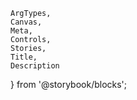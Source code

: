     ArgTypes,
    Canvas,
    Meta,
    Controls,
    Stories,
    Title,
    Description
} from '@storybook/blocks';

<Meta of={tableColumnEnumTextStories} />

<Title of={tableColumnEnumTextStories} />
<Description of={tableColumnEnumTextStories} />

<Canvas of={tableColumnEnumTextStories.enumTextColumn} />
<ArgTypes of={tableColumnEnumTextStories.enumTextColumn} />

### Text Mapping
<Description of={textMappingStories} />
<ArgTypes of={textMappingStories.textMapping} />
